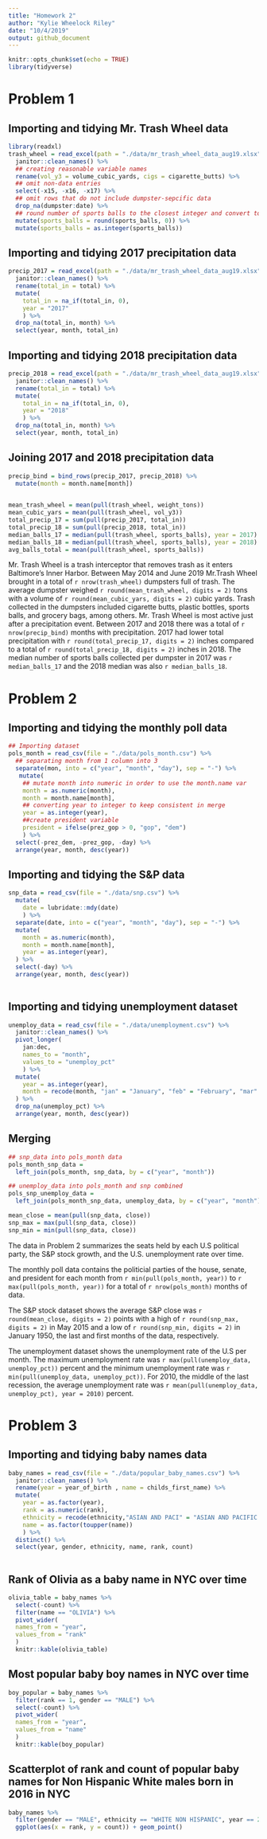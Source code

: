 ```yaml
---
title: "Homework 2"
author: "Kylie Wheelock Riley"
date: "10/4/2019"
output: github_document
---
```


```r
knitr::opts_chunk$set(echo = TRUE)
library(tidyverse)
```

# Problem 1

## Importing and tidying Mr. Trash Wheel data
```r
library(readxl)
trash_wheel = read_excel(path = "./data/mr_trash_wheel_data_aug19.xlsx", 1) %>%
  janitor::clean_names() %>% 
  ## creating reasonable variable names
  rename(vol_y3 = volume_cubic_yards, cigs = cigarette_butts) %>% 
  ## omit non-data entries
  select(-x15, -x16, -x17) %>% 
  ## omit rows that do not include dumpster-sepcific data
  drop_na(dumpster:date) %>%
  ## round number of sports balls to the closest integer and convert to integer
  mutate(sports_balls = round(sports_balls, 0)) %>% 
  mutate(sports_balls = as.integer(sports_balls))
```

## Importing and tidying 2017 precipitation data
```r
precip_2017 = read_excel(path = "./data/mr_trash_wheel_data_aug19.xlsx", 6, skip = 1) %>% 
  janitor::clean_names() %>% 
  rename(total_in = total) %>% 
  mutate(
    total_in = na_if(total_in, 0),
    year = "2017"
    ) %>% 
  drop_na(total_in, month) %>% 
  select(year, month, total_in)
```

## Importing and tidying 2018 precipitation data
```r
precip_2018 = read_excel(path = "./data/mr_trash_wheel_data_aug19.xlsx", 5, skip = 1) %>% 
  janitor::clean_names() %>% 
  rename(total_in = total) %>% 
  mutate(
    total_in = na_if(total_in, 0),
    year = "2018"
    ) %>% 
  drop_na(total_in, month) %>% 
  select(year, month, total_in)
```

## Joining 2017 and 2018 precipitation data
```r
precip_bind = bind_rows(precip_2017, precip_2018) %>% 
  mutate(month = month.name[month])
    
```

```r
mean_trash_wheel = mean(pull(trash_wheel, weight_tons))
mean_cubic_yars = mean(pull(trash_wheel, vol_y3))
total_precip_17 = sum(pull(precip_2017, total_in))
total_precip_18 = sum(pull(precip_2018, total_in))
median_balls_17 = median(pull(trash_wheel, sports_balls), year = 2017)
median_balls_18 = median(pull(trash_wheel, sports_balls), year = 2018)
avg_balls_total = mean(pull(trash_wheel, sports_balls))
```

Mr. Trash Wheel is a trash interceptor that removes trash as it enters Baltimore's Inner Harbor. Between May 2014 and June 2019 Mr.Trash Wheel brought in a  total of `r nrow(trash_wheel)` dumpsters full of trash. The average dumpster weighed  `r round(mean_trash_wheel, digits = 2)` tons with a volume of `r round(mean_cubic_yars, digits = 2)` cubic yards. Trash collected in the dumpsters included cigarette butts, plastic bottles, sports balls, and grocery bags, among others. Mr. Trash Wheel is most active just after a precipitation event.  Between 2017 and 2018 there was a total of `r nrow(precip_bind)` months with precipitation. 2017 had lower total precipitation with  `r round(total_precip_17, digits = 2)` inches compared to a total of `r round(total_precip_18, digits = 2)` inches in 2018. The median number of sports balls collected per dumpster in 2017 was `r median_balls_17` and the 2018 median was also `r median_balls_18`.


# Problem 2

## Importing and tidying the monthly poll data
```r
## Importing dataset
pols_month = read_csv(file = "./data/pols_month.csv") %>% 
  ## separating month from 1 column into 3
  separate(mon, into = c("year", "month", "day"), sep = "-") %>% 
   mutate(
    ## mutate month into numeric in order to use the month.name var
    month = as.numeric(month),
    month = month.name[month],
    ## converting year to integer to keep consistent in merge
    year = as.integer(year),
    ##create president variable
    president = ifelse(prez_gop > 0, "gop", "dem")
    ) %>%
  select(-prez_dem, -prez_gop, -day) %>% 
  arrange(year, month, desc(year))

```

## Importing and tidying the S&P data
```r
snp_data = read_csv(file = "./data/snp.csv") %>% 
  mutate( 
    date = lubridate::mdy(date)
    ) %>% 
  separate(date, into = c("year", "month", "day"), sep = "-") %>% 
  mutate(
    month = as.numeric(month),
    month = month.name[month], 
    year = as.integer(year),
  ) %>% 
  select(-day) %>% 
  arrange(year, month, desc(year))
  
```

## Importing and tidying unemployment dataset
```r
unemploy_data = read_csv(file = "./data/unemployment.csv") %>% 
  janitor::clean_names() %>% 
  pivot_longer(
    jan:dec,
    names_to = "month", 
    values_to = "unemploy_pct"
    ) %>%
  mutate(
    year = as.integer(year),
    month = recode(month, "jan" = "January", "feb" = "February", "mar" = "March", "apr" = "April", "may" = "May", "jun" = "June", "jul" = "July", "aug" = "August", "sep" = "September", "oct" = "October", "nov" = "November", "dec" = "December")
  ) %>% 
  drop_na(unemploy_pct) %>%
  arrange(year, month, desc(year))

```


## Merging 
```r
## snp_data into pols_month data 
pols_month_snp_data = 
  left_join(pols_month, snp_data, by = c("year", "month"))

## unemploy_data into pols_month and snp combined
pols_snp_unemploy_data =
  left_join(pols_month_snp_data, unemploy_data, by = c("year", "month"))
```

```r

mean_close = mean(pull(snp_data, close))
snp_max = max(pull(snp_data, close))
snp_min = min(pull(snp_data, close))

```


The data in Problem 2 summarizes the seats held by each U.S political party, the S&P stock growth, and the U.S. unemployment rate over time. 

The monthly poll data contains the politicial parties of the house, senate, and president for each month from `r min(pull(pols_month, year))` to `r max(pull(pols_month, year))` for a total of `r nrow(pols_month)` months of data. 

The S&P stock dataset shows the average S&P close was `r round(mean_close, digits = 2)` points with a high of `r round(snp_max, digits = 2)` in May 2015 and a low of `r round(snp_min, digits = 2)` in January 1950, the last and first months of the data, respectively.

The unemployment dataset shows the unemployment rate of the U.S per month. The maximum unemployment rate was `r max(pull(unemploy_data, unemploy_pct))` percent and the minimum unemployment rate was `r min(pull(unemploy_data, unemploy_pct))`. For 2010, the middle of the last recession, the average unemployment rate was `r mean(pull(unemploy_data, unemploy_pct), year = 2010)` percent. 


# Problem 3

## Importing and tidying baby names data
```r
baby_names = read_csv(file = "./data/popular_baby_names.csv") %>% 
  janitor::clean_names() %>%
  rename(year = year_of_birth , name = childs_first_name) %>% 
  mutate(
    year = as.factor(year),
    rank = as.numeric(rank),
    ethnicity = recode(ethnicity,"ASIAN AND PACI" = "ASIAN AND PACIFIC ISLANDER", "BLACK NON HISP" = "BLACK NON HISPANIC", "WHITE NON HISP" = "WHITE NON HISPANIC"),
    name = as.factor(toupper(name))
    ) %>% 
  distinct() %>% 
  select(year, gender, ethnicity, name, rank, count)
  

```


## Rank of Olivia as a baby name in NYC over time
```r
olivia_table = baby_names %>% 
  select(-count) %>% 
  filter(name == "OLIVIA") %>%
  pivot_wider(
  names_from = "year", 
  values_from = "rank"
  ) 
  knitr::kable(olivia_table)

```

 
## Most popular baby boy names in NYC over time
```r
boy_popular = baby_names %>% 
  filter(rank == 1, gender == "MALE") %>%
  select(-count) %>% 
  pivot_wider(
  names_from = "year", 
  values_from = "name"
  ) 
  knitr::kable(boy_popular)
```


## Scatterplot of rank and count of popular baby names for Non Hispanic White males born in 2016 in NYC
```r
baby_names %>% 
  filter(gender == "MALE", ethnicity == "WHITE NON HISPANIC", year == 2016) %>% 
  ggplot(aes(x = rank, y = count)) + geom_point()

```

